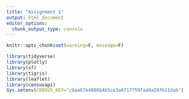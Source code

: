 ```yaml
---
title: "Assignment 1"
output: html_document
editor_options: 
  chunk_output_type: console
---
```


```r
knitr::opts_chunk$set(warning=F, message=F)
```

```r
library(tidyverse)
library(plotly)
library(sf)
library(tigris)
library(leaflet)
library(censusapi)
Sys.setenv(CENSUS_KEY="c8aa67e4086b4b5ce3a8717f59faa9a28f611dab")
```

